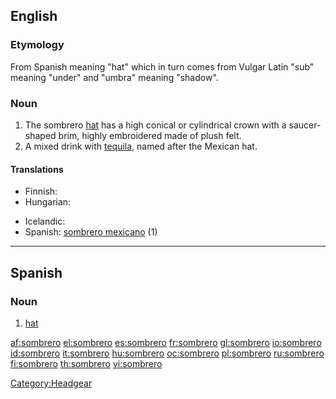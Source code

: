 ==English==

===Etymology===
From Spanish meaning "hat" which in turn comes from Vulgar Latin "sub" meaning "under" and "umbra" meaning "shadow".

===Noun===
{{en-noun}}

# The sombrero [[hat]] has a high conical or cylindrical crown with a saucer-shaped brim, highly embroidered made of plush felt.
# A mixed drink with [[tequila]], named after the Mexican hat.

====Translations====
{{trans-top|hat}}
* Finnish: {{t+|fi|sombrero}}
* Hungarian: {{t-|hu|szombréró}}
{{trans-mid}}
* Icelandic: {{t|is|mexíkanahattur|m}}
* Spanish: [[sombrero mexicano]] (1)
{{trans-bottom}}

{{trans-top|drink}}
{{trans-mid}}
{{trans-bottom}}

[[Category:Headgear]]

----

==Spanish==

===Noun===
{{es-noun-m|pl=sombreros}}

# [[hat]]

[[af:sombrero]]
[[el:sombrero]]
[[es:sombrero]]
[[fr:sombrero]]
[[gl:sombrero]]
[[io:sombrero]]
[[id:sombrero]]
[[it:sombrero]]
[[hu:sombrero]]
[[oc:sombrero]]
[[pl:sombrero]]
[[ru:sombrero]]
[[fi:sombrero]]
[[th:sombrero]]
[[vi:sombrero]]